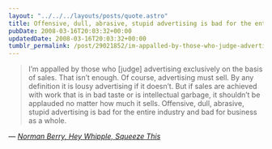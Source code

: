 ```yaml
---
layout: "../../../layouts/posts/quote.astro"
title: Offensive, dull, abrasive, stupid advertising is bad for the entire industry
pubDate: 2008-03-16T20:03:32+00:00
updatedDate: 2008-03-16T20:03:32+00:00
tumblr_permalink: /post/29021852/im-appalled-by-those-who-judge-advertising
---
```


> I&rsquo;m appalled by those who [judge] advertising exclusively on the basis of sales. That isn&rsquo;t enough. Of course, advertising must sell. By any definition it is lousy advertising if it doesn&rsquo;t. But if sales are achieved with work that is in bad taste or is intellectual garbage, it shouldn&rsquo;t be applauded no matter how much it sells. Offensive, dull, abrasive, stupid advertising is bad for the entire industry and bad for business as a whole.

— <cite>[Norman Berry, _Hey Whipple, Squeeze This_](https://www.goodreads.com/book/show/239409.Hey_Whipple_Squeeze_This)</cite>
